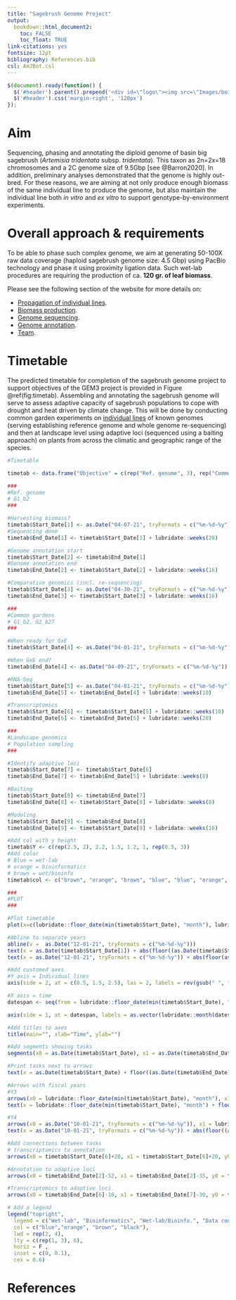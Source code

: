 ```yaml
---
title: "Sagebrush Genome Project"
output:
  bookdown::html_document2: 
    toc: FALSE
    toc_float: TRUE
link-citations: yes
fontsize: 12pt
bibliography: References.bib
csl: AmJBot.csl
---
```



```js
$(document).ready(function() {
  $('#header').parent().prepend('<div id=\"logo\"><img src=\"Images/boisestate-primarylogo-2color-rgb.png\" style=\"position:absolute; top:25px; right:0; padding:10px; height:120px\"></div>');
  $('#header').css('margin-right', '120px')
});
```

# Aim

Sequencing, phasing and annotating the diploid genome of basin big sagebrush (*Artemisia tridentata* subsp. *tridentata*). This taxon as 2n=2x=18 chromosomes and a 2C genome size of 9.5Gbp [see @Barron2020]. In addition, preliminary analyses demonstrated that the genome is highly out-bred. For these reasons, we are aiming at not only produce enough biomass of the same individual line to produce the genome, but also maintain the individual line both *in vitro* and *ex vitro* to support genotype-by-environment experiments. 

# Overall approach & requirements

To be able to phase such complex genome, we aim at generating 50-100X raw data coverage (haploid sagebrush genome size: 4.5 Gbp) using PacBio technology and phase it using proximity ligation data. Such wet-lab procedures are requiring the production of ca. **120 gr. of leaf biomass**.

Please see the following section of the website for more details on:

- [Propagation of individual lines](Individual_lines.html).
- [Biomass production](Biomass_production.html).
- [Genome sequencing](Sequencing.html).
- [Genome annotation](Annotation.html).
- [Team](Team.html).

# Timetable

The predicted timetable for completion of the sagebrush genome project to support objectives of the GEM3 project is provided in Figure \@ref(fig:timetab). Assembling and annotating the sagebrush genome will serve to assess adaptive capacity of sagebrush populations to cope with drought and heat driven by climate change. This will be done by conducting common garden experiments on [individual lines](Individual_lines.html) of known genomes (serving establishing reference genome and whole genome re-sequencing) and then at landscape level using adaptive loci (sequenced using a baiting approach) on plants from across the climatic and geographic range of the species.  

```r
#Timetable

timetab <- data.frame("Objective" = c(rep("Ref. genome", 3), rep("Common gardens", 3), rep("Landscape genomics",3)), "Task" = c("Seq., phasing & assembly", "Annotation", "Re-sequencing", "GxE exp.", "RNA-seq", "Transcriptomics", "Identify adaptive loci", "Baiting", "Modeling"), "Start_Date" = lubridate::mdy(rep("NA", 9)), "End_Date" = lubridate::mdy(rep("NA", 9)))

###
#Ref. genome
# G1_b2
###

#Harvesting biomass?
timetab$Start_Date[1] <- as.Date("04-07-21", tryFormats = c("%m-%d-%y")) 
#Sequencing done
timetab$End_Date[1] <- timetab$Start_Date[1] + lubridate::weeks(28)

#Genome annotation start
timetab$Start_Date[2] <- timetab$End_Date[1]
#Genome annotation end
timetab$End_Date[2] <- timetab$Start_Date[2] + lubridate::weeks(16)

#Comparative genomics (incl. re-sequencing)
timetab$Start_Date[3] <- as.Date("04-30-21", tryFormats = c("%m-%d-%y"))
timetab$End_Date[3] <- timetab$Start_Date[3] + lubridate::weeks(16)

###
#Common gardens
# G1_b2, G2_b27
###

#When ready for GxE
timetab$Start_Date[4] <- as.Date("04-01-21", tryFormats = c("%m-%d-%y")) + lubridate::weeks(2)

#When GxE end?
timetab$End_Date[4] <- as.Date("04-09-21", tryFormats = c("%m-%d-%y")) + lubridate::weeks(28)

#RNA-Seq
timetab$Start_Date[5] <- as.Date("04-01-21", tryFormats = c("%m-%d-%y")) + lubridate::weeks(20)
timetab$End_Date[5] <- timetab$End_Date[4] + lubridate::weeks(10)

#Transcriptomics
timetab$Start_Date[6] <- timetab$Start_Date[5] + lubridate::weeks(10)
timetab$End_Date[6] <- timetab$End_Date[5] + lubridate::weeks(20)

###
#Landscape genomics
# Population sampling
###

#Identify adaptive loci
timetab$Start_Date[7] <- timetab$Start_Date[6]
timetab$End_Date[7] <- timetab$End_Date[5] + lubridate::weeks(8)

#Baiting
timetab$Start_Date[8] <- timetab$End_Date[7]
timetab$End_Date[8] <- timetab$Start_Date[8] + lubridate::weeks(8)

#Modeling
timetab$Start_Date[9] <- timetab$End_Date[8]
timetab$End_Date[9] <- timetab$Start_Date[9] + lubridate::weeks(16)

#Add col with y height
timetab$Y <- c(rep(2.5, 2), 2.2, 1.5, 1.2, 1, rep(0.5, 3))
#Add color
# Blue = wet-lab
# orange = bioinformatics
# brown = wet/bioinfo
timetab$col <- c("brown", "orange", "brown", "blue", "blue", "orange", "orange", "blue", "orange")

###
#PLOT
###

#Plot timetable
plot(x=c(lubridate::floor_date(min(timetab$Start_Date), "month"), lubridate::round_date(max(timetab$End_Date), "month")), y= c(0,3), type="n", axes = F, ylab = "", xlab = "")

#Abline to separate years
abline(v =  as.Date("12-01-21", tryFormats = c("%m-%d-%y")))
text(x = as.Date(timetab$Start_Date[1]) + abs(floor((as.Date(timetab$Start_Date[1])-as.Date("12-01-21", tryFormats = c("%m-%d-%y")))/2)), y = 0.01, cex = 0.8, "2021")
text(x = as.Date("12-01-21", tryFormats = c("%m-%d-%y")) + abs(floor(as.Date("12-01-21", tryFormats = c("%m-%d-%y")) - as.Date(max(timetab$End_Date)))/2), y = 0.01, cex = 0.8, "2022")

#Add customed axes
#Y axis = Individual lines
axis(side = 2, at = c(0.5, 1.5, 2.5), las = 2, labels = rev(gsub(" ", "\n", unique(timetab$Objective))), cex= .6, pos=lubridate::floor_date(min(timetab$Start_Date), "month"))

#X axis = time
datespan <- seq(from = lubridate::floor_date(min(timetab$Start_Date), "month"), to = lubridate::round_date(max(timetab$End_Date), "month"), "month")

axis(side = 1, at = datespan, labels = as.vector(lubridate::month(datespan, label = TRUE, abbr = T)))

#Add titles to axes
title(main="", xlab="Time", ylab="")

#Add segments showing tasks
segments(x0 = as.Date(timetab$Start_Date), x1 = as.Date(timetab$End_Date), y0 = as.numeric(timetab$Y), y1 = as.numeric(timetab$Y), lwd = 2, col = timetab$col)

#Print tasks next to arrows
text(x = as.Date(timetab$Start_Date) + floor((as.Date(timetab$End_Date)-as.Date(timetab$Start_Date))/2)  , y = timetab$Y+0.15, as.vector(timetab$Task), srt=12, cex=.7)

#Arrows with fiscal years
#Y3
arrows(x0 = lubridate::floor_date(min(timetab$Start_Date), "month"), x1 = as.Date("09-30-21", tryFormats = c("%m-%d-%y")), y0 = 0.2, y1 = 0.2, length = 0.1, angle = 10)
text(x = lubridate::floor_date(min(timetab$Start_Date), "month") + floor((as.Date("09-30-21", tryFormats = c("%m-%d-%y"))-lubridate::floor_date(min(timetab$Start_Date), "month"))/2), y = 0.3, "Year 3", cex = 0.8)

#Y4
arrows(x0 = as.Date("10-01-21", tryFormats = c("%m-%d-%y")), x1 = lubridate::floor_date(max(timetab$End_Date), "month"), y0 = 0.2, y1 = 0.2, length = 0.1, angle = 10, code = 1)
text(x = as.Date("10-01-21", tryFormats = c("%m-%d-%y")) + abs(floor((as.Date("10-01-21", tryFormats = c("%m-%d-%y"))-lubridate::floor_date(max(timetab$End_Date), "month"))/2)), y = 0.3, "Year 4", cex = 0.8)

#Add connections between tasks
# transcriptomics to annotation
arrows(x0 = timetab$Start_Date[6]+20, x1 = timetab$Start_Date[6]+20, y0 = timetab$Y[6], y1 = timetab$Y[2], score = 1, length = 0.1, lwd = 1.5, lty = 6, angle = 20, col = "black", code = 3)

#Annotation to adaptive loci
arrows(x0 = timetab$End_Date[2]-52, x1 = timetab$End_Date[2]-35, y0 = timetab$Y[2], y1 = timetab$Y[7], score = 1, length = 0.1, lwd = 1.5, lty = 6, angle = 20, col = "black")

#Transcriptomics to adaptive loci
arrows(x0 = timetab$End_Date[6]-10, x1 = timetab$End_Date[7]-30, y0 = timetab$Y[6], y1 = timetab$Y[7], score = 1, length = 0.1, lwd = 1.5, lty = 6, angle = 20, col = "black")

# Add a legend
legend("topright", 
  legend = c("Wet-lab", "Bioinformatics", "Wet-lab/Bioinfo.", "Data connectivity"), 
  col = c("blue","orange", "brown", "black"), 
  lwd = rep(2, 4),
  lty = c(rep(1, 3), 6),
  horiz = F , 
  inset = c(0, 0.1),
  cex = 0.6)

```


# References